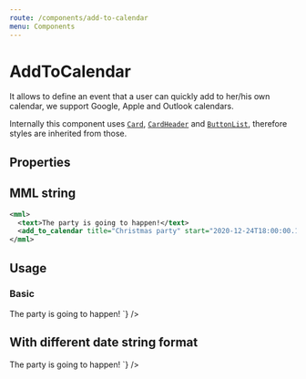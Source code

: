 ```yaml
---
route: /components/add-to-calendar
menu: Components
---
```



# AddToCalendar

It allows to define an event that a user can quickly add to her/his own calendar, we support Google, Apple and Outlook calendars.

Internally this component uses [`Card`](/components/card), [`CardHeader`](/components/card-header) and [`ButtonList`](/components/button-list), therefore styles are inherited from those.

## Properties

<Props of={AddToCalendar} />

## MML string

```xml
<mml>
  <text>The party is going to happen!</text>
  <add_to_calendar title="Christmas party" start="2020-12-24T18:00:00.148Z" end="2020-12-26T15:00:00.148Z" description="The gift is your presence" location="Boulder, CO" />
</mml>
```

## Usage

### Basic

<Playground>
  <MML source={`
    <text>The party is going to happen!</text>
    <add_to_calendar title="Christmas party" start="2020-12-24T18:00:00.148Z" end="2020-12-26T15:00:00.148Z" description="The gift is your presence" location="Boulder, CO" />
  `} />
</Playground>

## With different date string format

<Playground>
  <MML source={`
    <text>The party is going to happen!</text>
    <add_to_calendar title="Christmas party" start="24/12/2020 18:00:00" end="26/12/2020 15:00:00" description="The gift is your presence" location="Boulder, CO" />
  `} />
</Playground>
